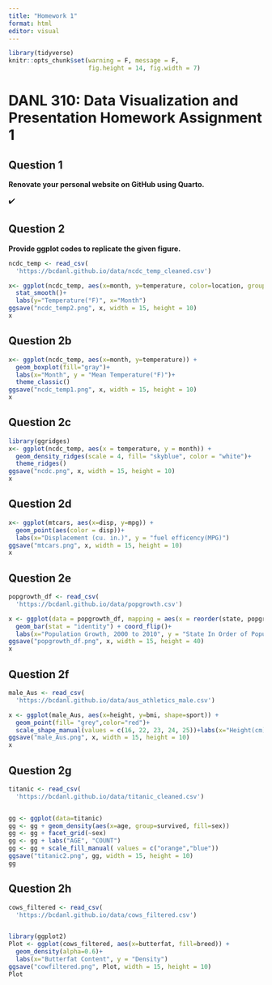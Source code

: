 ```yaml
---
title: "Homework 1"
format: html
editor: visual
---
```


```r
library(tidyverse)
knitr::opts_chunk$set(warning = F, message = F,
                      fig.height = 14, fig.width = 7)
```

# **DANL 310: Data Visualization and Presentation Homework Assignment 1**

## Question 1

**Renovate your personal website on GitHub using Quarto.**

✔️

## Question 2

**Provide ggplot codes to replicate the given figure.**

```r
ncdc_temp <- read_csv(
  'https://bcdanl.github.io/data/ncdc_temp_cleaned.csv')

x<- ggplot(ncdc_temp, aes(x=month, y=temperature, color=location, group=location))+
  stat_smooth()+
  labs(y="Temperature(°F)", x="Month")
ggsave("ncdc_temp2.png", x, width = 15, height = 10)
x

```

## Question 2b

```r
x<- ggplot(ncdc_temp, aes(x=month, y=temperature)) + 
  geom_boxplot(fill="gray")+
  labs(x="Month", y = "Mean Temperature(°F)")+
  theme_classic()
ggsave("ncdc_temp1.png", x, width = 15, height = 10)
x
```

## Question 2c

```r
library(ggridges)
x<- ggplot(ncdc_temp, aes(x = temperature, y = month)) +
  geom_density_ridges(scale = 4, fill= "skyblue", color = "white")+
  theme_ridges()
ggsave("ncdc.png", x, width = 15, height = 10)
x
```

## Question 2d

```r
x<- ggplot(mtcars, aes(x=disp, y=mpg)) + 
  geom_point(aes(color = disp))+
  labs(x="Displacement (cu. in.)", y = "fuel efficency(MPG)")
ggsave("mtcars.png", x, width = 15, height = 10)
x
```

## Question 2e

```r
popgrowth_df <- read_csv(
  'https://bcdanl.github.io/data/popgrowth.csv')

x <- ggplot(data = popgrowth_df, mapping = aes(x = reorder(state, popgrowth), popgrowth, fill=region)) + 
  geom_bar(stat = "identity") + coord_flip()+
  labs(x="Population Growth, 2000 to 2010", y = "State In Order of Population Growth")
ggsave("popgrowth_df.png", x, width = 15, height = 40)
x

```

## Question 2f

```r
male_Aus <- read_csv(
  'https://bcdanl.github.io/data/aus_athletics_male.csv')

x <- ggplot(male_Aus, aes(x=height, y=bmi, shape=sport)) +
  geom_point(fill= "grey",color="red")+
  scale_shape_manual(values = c(16, 22, 23, 24, 25))+labs(x="Height(cm)", y = "Percentage Body Fat")
ggsave("male_Aus.png", x, width = 15, height = 10)
x
```

## Question 2g

```r
titanic <- read_csv(
  'https://bcdanl.github.io/data/titanic_cleaned.csv')


gg <- ggplot(data=titanic)
gg <- gg + geom_density(aes(x=age, group=survived, fill=sex))
gg <- gg + facet_grid(~sex)
gg <- gg + labs("AGE", "COUNT")
gg <- gg + scale_fill_manual( values = c("orange","blue"))
ggsave("titanic2.png", gg, width = 15, height = 10)
gg
```

## Question 2h

```r
cows_filtered <- read_csv(
  'https://bcdanl.github.io/data/cows_filtered.csv')


library(ggplot2)
Plot <- ggplot(cows_filtered, aes(x=butterfat, fill=breed)) +
  geom_density(alpha=0.6)+
  labs(x="Butterfat Content", y = "Density")
ggsave("cowfiltered.png", Plot, width = 15, height = 10)
Plot

```

